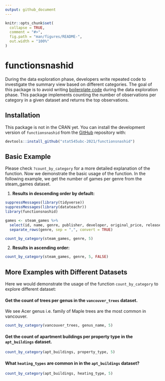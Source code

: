 ```yaml
---
output: github_document
---
```


<!-- README.md is generated from README.Rmd. Please edit that file -->

```r
knitr::opts_chunk$set(
  collapse = TRUE,
  comment = "#>",
  fig.path = "man/figures/README-",
  out.width = "100%"
)
```

# functionsnashid

<!-- badges: start -->
<!-- badges: end -->

During the data exploration phase, developers write repeated code to investigate the summary view based on different categories. The goal of this package is to avoid writing [boilerplate code](https://en.wikipedia.org/wiki/Boilerplate_code) during the data exploration phase. This package implements counting the number of observations per category in a given dataset and returns the top observations. 

## Installation

This package is not in the CRAN yet. You can install the development version of `functionsnashid` from the [GitHub](https://github.com/stat545ubc-2021/functionsnashid) repository with:

``` r
devtools::install_github("stat545ubc-2021/functionsnashid")
```

## Basic Example

Please check `?count_by_category` for a more detailed explanation of the function. Now we demonstrate the basic usage of the function. In the following example, we get the number of games per genre from the steam_games dataset.

1. **Results in descending order by default:**

```r
suppressMessages(library(tidyverse))
suppressMessages(library(datateachr))
library(functionsnashid)

games <- steam_games %>%
  select(id, name, genre, publisher, developer, original_price, release_date, all_reviews) %>%
  separate_rows(genre, sep = ",", convert = TRUE)

count_by_category(steam_games, genre, 5)
```

2. **Results in ascending order:**

```r
count_by_category(steam_games, genre, 5, FALSE)
```

## More Examples with Different Datasets

Here we would demonstrate the usage of the function `count_by_category` to explore different dataset:

#### Get the count of trees per genus in the `vancouver_trees` dataset.

We see Acer genus i.e. family of Maple trees are the most common in vancouver.

```r
count_by_category(vancouver_trees, genus_name, 5)
```

#### Get the count of apartment buildings per property type in the `apt_buildings` dataset. 

```r
count_by_category(apt_buildings, property_type, 5)
```
#### What `heating_types` are common in in the `apt_buildings` dataset?

```r
count_by_category(apt_buildings, heating_type, 5)
```
